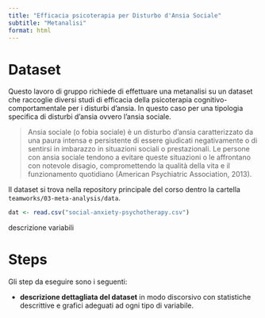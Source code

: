 ```yaml
---
title: "Efficacia psicoterapia per Disturbo d'Ansia Sociale"
subtitle: "Metanalisi"
format: html
---
```


# Dataset

Questo lavoro di gruppo richiede di effettuare una metanalisi su un dataset che raccoglie diversi studi di efficacia della psicoterapia cognitivo-comportamentale per i disturbi d'ansia. In questo caso per una tipologia specifica di disturbi d'ansia ovvero l'ansia sociale.

> Ansia sociale (o fobia sociale) è un disturbo d’ansia caratterizzato da una paura intensa e persistente di essere giudicati negativamente o di sentirsi in imbarazzo in situazioni sociali o prestazionali. Le persone con ansia sociale tendono a evitare queste situazioni o le affrontano con notevole disagio, compromettendo la qualità della vita e il funzionamento quotidiano (American Psychiatric Association, 2013).

Il dataset si trova nella repository principale del corso dentro la cartella `teamworks/03-meta-analysis/data`.

```r
dat <- read.csv("social-anxiety-psychotherapy.csv")
```

descrizione variabili

# Steps

Gli step da eseguire sono i seguenti:

- **descrizione dettagliata del dataset** in modo discorsivo con statistiche descrittive e grafici adeguati ad ogni tipo di variabile.
